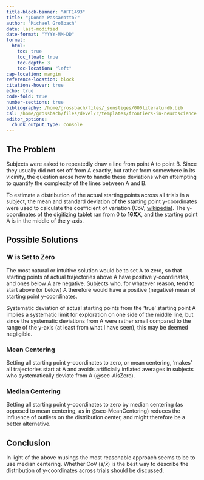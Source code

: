 ```yaml
---
title-block-banner: "#FF1493"
title: "¿Donde Passarotto?"
author: "Michael Großbach"
date: last-modified
date-format: "YYYY-MM-DD"
format: 
  html:
    toc: true
    toc_float: true
    toc-depth: 3
    toc-location: "left"
cap-location: margin
reference-location: block
citations-hover: true
echo: true
code-fold: true
number-sections: true
bibliography: /home/grossbach/files/_sonstiges/000literaturdb.bib
csl: /home/grossbach/files/devel/r/templates/frontiers-in-neuroscience.csl
editor_options: 
  chunk_output_type: console
---
```


## The Problem

Subjects were asked to repeatedly draw a line from point A to point B. Since they usually did not set off from A exactly, but rather from somewhere in its vicinity, the question arose how to handle these deviations when attempting to quantify the complexity of the lines between A and B.

To estimate a distribution of the actual starting points across all trials in a subject, the mean and standard deviation of the starting point y-coordinates were used to calculate the coefficient of variation (CoV; [wikipedia](https://en.wikipedia.org/wiki/Coefficient_of_variation)). The y-coordinates of the digitizing tablet ran from 0 to **16XX**, and the starting point A is in the middle of the y-axis. 

## Possible Solutions

### 'A' is Set to Zero {#sec-AisZero}

The most natural or intuitive solution would be to set A to zero, so that starting points of actual trajectories above A have positive y-coordinates, and ones below A are negative. Subjects who, for whatever reason, tend to start above (or below) A therefore would have a positive (negative) mean of starting point y-coordinates.

Systematic deviation of actual starting points from the 'true' starting point A implies a systematic limit for exploration on one side of the middle line, but since the systematic deviations from A were rather small compared to the range of the y-axis (at least from what I have seen), this may be deemed negligible. 

### Mean Centering {#sec-MeanCentering}

Setting all starting point y-coordinates to zero, or mean centering, 'makes' all trajectories start at A and avoids artificially inflated averages in subjects who systematically deviate from A (@sec-AisZero). 

### Median Centering

Setting all starting point y-coordinates to zero by median centering (as opposed to mean centering, as in @sec-MeanCentering) reduces the influence of outliers on the distribution center, and might therefore be a better alternative.

## Conclusion

In light of the above musings the most reasonable approach seems to be to use median centering. Whether CoV ($s/\bar{x}$) is the best way to describe the distribution of y-coordinates across trials should be discussed. 
